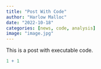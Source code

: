 ```yaml
---
title: "Post With Code"
author: "Harlow Malloc"
date: "2022-10-18"
categories: [news, code, analysis]
image: "image.jpg"
---
```


This is a post with executable code.

```r
1 + 1
```
